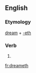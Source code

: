 ==English==

===Etymology===
[[dream]] + [[-eth]]

===Verb===
{{head|en|verb form}}

# {{en-archaic third-person singular of|dream}}

[[fr:dreameth]]